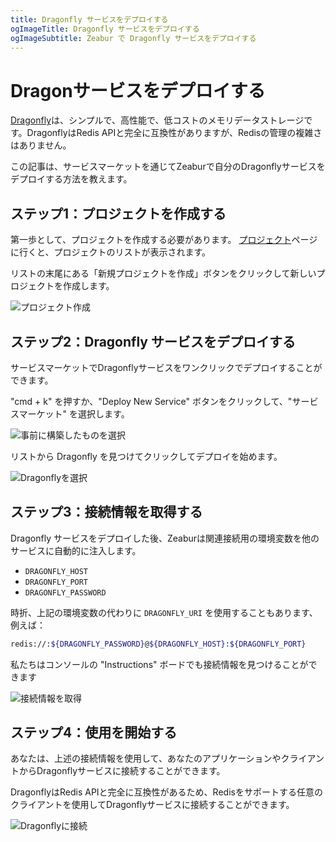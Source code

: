 ```yaml
---
title: Dragonfly サービスをデプロイする
ogImageTitle: Dragonfly サービスをデプロイする
ogImageSubtitle: Zeabur で Dragonfly サービスをデプロイする
---
```


# Dragonサービスをデプロイする

[Dragonfly](https://www.dragonflydb.io/)は、シンプルで、高性能で、低コストのメモリデータストレージです。DragonflyはRedis APIと完全に互換性がありますが、Redisの管理の複雑さはありません。

この記事は、サービスマーケットを通じてZeaburで自分のDragonflyサービスをデプロイする方法を教えます。

## ステップ1：プロジェクトを作成する

第一歩として、プロジェクトを作成する必要があります。 [プロジェクト](https://dash.zeabur.com/projects)ページに行くと、プロジェクトのリストが表示されます。

リストの末尾にある「新規プロジェクトを作成」ボタンをクリックして新しいプロジェクトを作成します。

![プロジェクト作成](/deploy/common/create-project.en-US.png)

## ステップ2：Dragonfly サービスをデプロイする

サービスマーケットでDragonflyサービスをワンクリックでデプロイすることができます。

"cmd + k" を押すか、"Deploy New Service" ボタンをクリックして、"サービスマーケット" を選択します。

![事前に構築したものを選択](/deploy/common/select-prebuilt-service.en-US.png)

リストから Dragonfly を見つけてクリックしてデプロイを始めます。

![Dragonflyを選択](/databases/dragonfly/deploy-dragonfly.en-US.png)

## ステップ3：接続情報を取得する

Dragonfly サービスをデプロイした後、Zeaburは関連接続用の環境変数を他のサービスに自動的に注入します。

- `DRAGONFLY_HOST`
- `DRAGONFLY_PORT`
- `DRAGONFLY_PASSWORD`

時折、上記の環境変数の代わりに `DRAGONFLY_URI` を使用することもあります、例えば：

```bash
redis://:${DRAGONFLY_PASSWORD}@${DRAGONFLY_HOST}:${DRAGONFLY_PORT}
```

私たちはコンソールの "Instructions" ボードでも接続情報を見つけることができます

![接続情報を取得](/databases/dragonfly/connection-dragonfly.en-US.png)

## ステップ4：使用を開始する

あなたは、上述の接続情報を使用して、あなたのアプリケーションやクライアントからDragonflyサービスに接続することができます。

DragonflyはRedis APIと完全に互換性があるため、Redisをサポートする任意のクライアントを使用してDragonflyサービスに接続することができます。

![Dragonflyに接続](/databases/dragonfly/client-dragonfly.en-US.png)